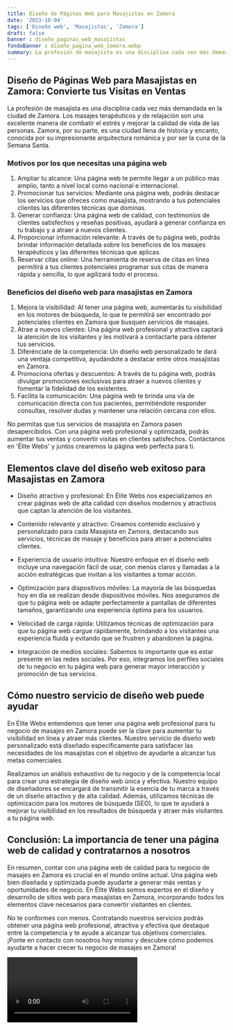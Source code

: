 ```yaml
---
title: Diseño de Páginas Web para Masajistas en Zamora
date: '2023-10-04'
tags: ['Diseño web', 'Masajistas', 'Zamora']
draft: false
banner : diseño_paginas_web_masajistas
fondoBanner : diseño_pagina_web_zamora.webp
summary: La profesión de masajista es una disciplina cada vez más demandada en la ciudad de Zamora. Los masajes terapéuticos y de relajación son una excelente manera de combatir el estrés y mejorar la calidad de vida de las personas. Zamora, por su parte, es una ciudad llena de historia y encanto, conocida por su impresionante arquitectura románica y por ser la cuna de la Semana Santa.
---
```


## Diseño de Páginas Web para Masajistas en Zamora: Convierte tus Visitas en Ventas

La profesión de masajista es una disciplina cada vez más demandada en la ciudad de Zamora. Los masajes terapéuticos y de relajación son una excelente manera de combatir el estrés y mejorar la calidad de vida de las personas. Zamora, por su parte, es una ciudad llena de historia y encanto, conocida por su impresionante arquitectura románica y por ser la cuna de la Semana Santa.

### Motivos por los que necesitas una página web

1. Ampliar tu alcance: Una página web te permite llegar a un público más amplio, tanto a nivel local como nacional e internacional.
2. Promocionar tus servicios: Mediante una página web, podrás destacar los servicios que ofreces como masajista, mostrando a tus potenciales clientes las diferentes técnicas que dominas.
3. Generar confianza: Una página web de calidad, con testimonios de clientes satisfechos y reseñas positivas, ayudará a generar confianza en tu trabajo y a atraer a nuevos clientes.
4. Proporcionar información relevante: A través de tu página web, podrás brindar información detallada sobre los beneficios de los masajes terapéuticos y las diferentes técnicas que aplicas.
5. Reservar citas online: Una herramienta de reserva de citas en línea permitirá a tus clientes potenciales programar sus citas de manera rápida y sencilla, lo que agilizará todo el proceso.

### Beneficios del diseño web para masajistas en Zamora

1. Mejora la visibilidad: Al tener una página web, aumentarás tu visibilidad en los motores de búsqueda, lo que te permitirá ser encontrado por potenciales clientes en Zamora que busquen servicios de masajes.
2. Atrae a nuevos clientes: Una página web profesional y atractiva captará la atención de los visitantes y les motivará a contactarte para obtener tus servicios.
3. Diferénciate de la competencia: Un diseño web personalizado te dará una ventaja competitiva, ayudándote a destacar entre otros masajistas en Zamora.
4. Promociona ofertas y descuentos: A través de tu página web, podrás divulgar promociones exclusivas para atraer a nuevos clientes y fomentar la fidelidad de los existentes.
5. Facilita la comunicación: Una página web te brinda una vía de comunicación directa con tus pacientes, permitiéndote responder consultas, resolver dudas y mantener una relación cercana con ellos.

No permitas que tus servicios de masajista en Zamora pasen desapercibidos. Con una página web profesional y optimizada, podrás aumentar tus ventas y convertir visitas en clientes satisfechos. Contáctanos en 'Élite Webs' y juntos crearemos la página web perfecta para ti.

<GifSeo />

<Cta />

## Elementos clave del diseño web exitoso para Masajistas en Zamora

- Diseño atractivo y profesional: En Élite Webs nos especializamos en crear páginas web de alta calidad con diseños modernos y atractivos que captan la atención de los visitantes.

- Contenido relevante y atractivo: Creamos contenido exclusivo y personalizado para cada Masajista en Zamora, destacando sus servicios, técnicas de masaje y beneficios para atraer a potenciales clientes.

- Experiencia de usuario intuitiva: Nuestro enfoque en el diseño web incluye una navegación fácil de usar, con menús claros y llamadas a la acción estratégicas que invitan a los visitantes a tomar acción.

- Optimización para dispositivos móviles: La mayoría de las búsquedas hoy en día se realizan desde dispositivos móviles. Nos aseguramos de que tu página web se adapte perfectamente a pantallas de diferentes tamaños, garantizando una experiencia óptima para los usuarios.

- Velocidad de carga rápida: Utilizamos técnicas de optimización para que tu página web cargue rápidamente, brindando a los visitantes una experiencia fluida y evitando que se frustren y abandonen la página.

- Integración de medios sociales: Sabemos lo importante que es estar presente en las redes sociales. Por eso, integramos los perfiles sociales de tu negocio en tu página web para generar mayor interacción y promoción de tus servicios.

## Cómo nuestro servicio de diseño web puede ayudar

En Élite Webs entendemos que tener una página web profesional para tu negocio de masajes en Zamora puede ser la clave para aumentar tu visibilidad en línea y atraer más clientes. Nuestro servicio de diseño web personalizado está diseñado específicamente para satisfacer las necesidades de los masajistas con el objetivo de ayudarte a alcanzar tus metas comerciales.

Realizamos un análisis exhaustivo de tu negocio y de la competencia local para crear una estrategia de diseño web única y efectiva. Nuestro equipo de diseñadores se encargará de transmitir la esencia de tu marca a través de un diseño atractivo y de alta calidad. Además, utilizamos técnicas de optimización para los motores de búsqueda (SEO), lo que te ayudará a mejorar tu visibilidad en los resultados de búsqueda y atraer más visitantes a tu página web.

## Conclusión: La importancia de tener una página web de calidad y contratarnos a nosotros

En resumen, contar con una página web de calidad para tu negocio de masajes en Zamora es crucial en el mundo online actual. Una página web bien diseñada y optimizada puede ayudarte a generar más ventas y oportunidades de negocio. En Élite Webs somos expertos en el diseño y desarrollo de sitios web para masajistas en Zamora, incorporando todos los elementos clave necesarios para convertir visitantes en clientes.

No te conformes con menos. Contratando nuestros servicios podrás obtener una página web profesional, atractiva y efectiva que destaque entre la competencia y te ayude a alcanzar tus objetivos comerciales. ¡Ponte en contacto con nosotros hoy mismo y descubre cómo podemos ayudarte a hacer crecer tu negocio de masajes en Zamora!

<Video />

<CtaBot job='Masajistas' city='Zamora'/>

<Gmaps query='Zamora+españa+maps' />
